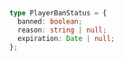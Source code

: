 ```ts
type PlayerBanStatus = {
  banned: boolean;
  reason: string | null;
  expiration: Date | null;
};
```
